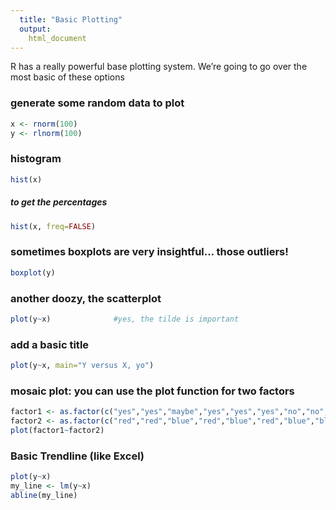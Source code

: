 ```yaml
---
  title: "Basic Plotting"
  output:
    html_document
---
```


R has a really powerful base plotting system.
We're going to go over the most basic of these options

### generate some random data to plot
```r
x <- rnorm(100)
y <- rlnorm(100)
```

### histogram
```r
hist(x)
```

##### to get the percentages
```r
hist(x, freq=FALSE)
```

### sometimes boxplots are very insightful... those outliers!
```r
boxplot(y)
```

### another doozy, the scatterplot
```r
plot(y~x)              #yes, the tilde is important
```

### add a basic title
```r
plot(y~x, main="Y versus X, yo")
```

### mosaic plot: you can use the plot function for two factors
```r
factor1 <- as.factor(c("yes","yes","maybe","yes","yes","yes","no","no","yes","no"))
factor2 <- as.factor(c("red","red","blue","red","blue","red","blue","blue","blue","red"))
plot(factor1~factor2)
```


### Basic Trendline (like Excel)
```r
plot(y~x)
my_line <- lm(y~x)
abline(my_line)
```
